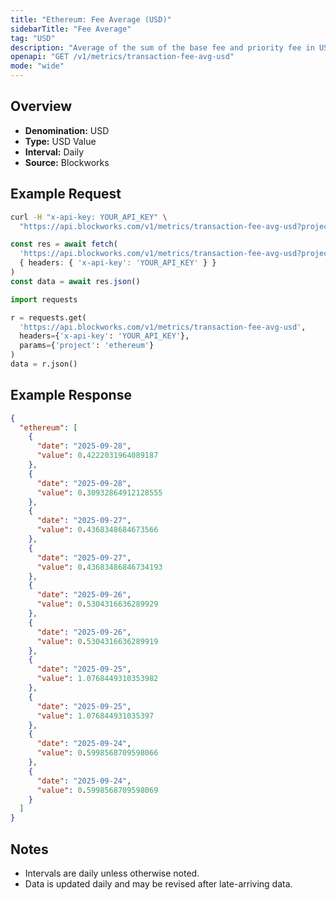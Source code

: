 ```yaml
---
title: "Ethereum: Fee Average (USD)"
sidebarTitle: "Fee Average"
tag: "USD"
description: "Average of the sum of the base fee and priority fee in USD that day"
openapi: "GET /v1/metrics/transaction-fee-avg-usd"
mode: "wide"
---
```


## Overview

- **Denomination:** USD
- **Type:** USD Value
- **Interval:** Daily
- **Source:** Blockworks

## Example Request

<CodeGroup>

```bash cURL
curl -H "x-api-key: YOUR_API_KEY" \
  "https://api.blockworks.com/v1/metrics/transaction-fee-avg-usd?project=ethereum"
```

```typescript TypeScript
const res = await fetch(
  'https://api.blockworks.com/v1/metrics/transaction-fee-avg-usd?project=ethereum',
  { headers: { 'x-api-key': 'YOUR_API_KEY' } }
)
const data = await res.json()
```

```python Python
import requests

r = requests.get(
  'https://api.blockworks.com/v1/metrics/transaction-fee-avg-usd',
  headers={'x-api-key': 'YOUR_API_KEY'},
  params={'project': 'ethereum'}
)
data = r.json()
```

</CodeGroup>

## Example Response

```json
{
  "ethereum": [
    {
      "date": "2025-09-28",
      "value": 0.4222031964089187
    },
    {
      "date": "2025-09-28",
      "value": 0.30932864912128555
    },
    {
      "date": "2025-09-27",
      "value": 0.4368348684673566
    },
    {
      "date": "2025-09-27",
      "value": 0.43683486846734193
    },
    {
      "date": "2025-09-26",
      "value": 0.5304316636289929
    },
    {
      "date": "2025-09-26",
      "value": 0.5304316636289919
    },
    {
      "date": "2025-09-25",
      "value": 1.0768449310353982
    },
    {
      "date": "2025-09-25",
      "value": 1.076844931035397
    },
    {
      "date": "2025-09-24",
      "value": 0.5998568709598066
    },
    {
      "date": "2025-09-24",
      "value": 0.5998568709598069
    }
  ]
}
```

## Notes
- Intervals are daily unless otherwise noted.
- Data is updated daily and may be revised after late-arriving data.